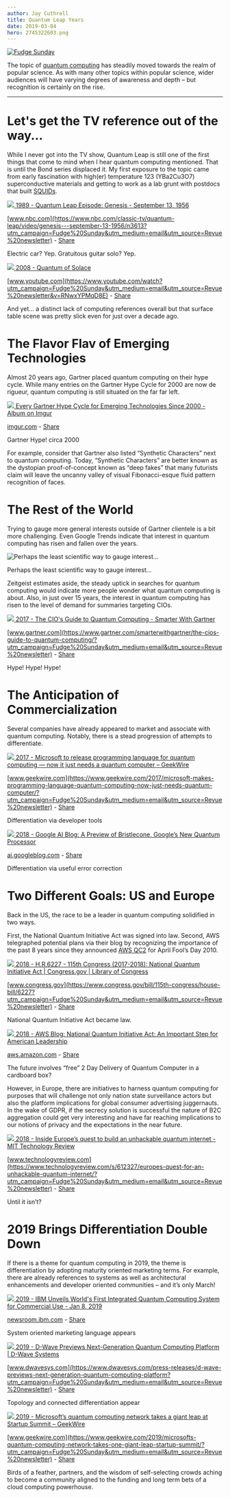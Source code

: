```yaml
--- 
author: Jay Cuthrell 
title: Quantum Leap Years 
date: 2019-03-04 
hero: 2745322603.png 
---
```


[![Fudge Sunday](https://s3.amazonaws.com/revue/profile_covers/images/000/000/668/cover/fudgesunday.png?1555458156) ](https://www.getrevue.co/profile/jaycuthrell?utm_campaign=Issue&utm_content=profileimage&utm_medium=email&utm_source=Fudge+Sunday)  
  
The topic of [quantum computing](https://en.wikipedia.org/wiki/Quantum_computing?utm_campaign=Fudge%20Sunday&utm_medium=email&utm_source=Revue%20newsletter) has steadily moved towards the realm of popular science. As with many other topics within popular science, wider audiences will have varying degrees of awareness and depth – but recognition is certainly on the rise.  
  
* * *  
  
# Let's get the TV reference out of the way...  
  
While I never got into the TV show, Quantum Leap is still one of the first things that come to mind when I hear quantum computing mentioned. That is until the Bond series displaced it. My first exposure to the topic came from early fascination with high(er) temperature 123 (YBa2Cu3O7) superconductive materials and getting to work as a lab grunt with postdocs that built [SQUIDs](http://digests.fudgesunday.com/issues/virtual-reality-80s-and-90s-nostalgia-41351?utm_campaign=Fudge%20Sunday&utm_medium=email&utm_source=Revue%20newsletter).  
  
[![](https://s3.amazonaws.com/revue/items/images/004/310/592/thumb/140314_2757998_Genesis___September_13__1956_anvver_1.jpg?1551672149) ](https://www.nbc.com/classic-tv/quantum-leap/video/genesis---september-13-1956/n3613?utm_campaign=Fudge%20Sunday&utm_medium=email&utm_source=Revue%20newsletter)[1989 - Quantum Leap Episode: Genesis - September 13, 1956](https://www.nbc.com/classic-tv/quantum-leap/video/genesis---september-13-1956/n3613?utm_campaign=Fudge%20Sunday&utm_medium=email&utm_source=Revue%20newsletter)

[www.nbc.com](https://www.nbc.com/classic-tv/quantum-leap/video/genesis---september-13-1956/n3613?utm_campaign=Fudge%20Sunday&utm_medium=email&utm_source=Revue%20newsletter) - [Share](http://rev.vu/P9X3r8?utm_campaign=Issue&utm_content=share&utm_medium=email&utm_source=Fudge+Sunday)

Electric car? Yep. Gratuitous guitar solo? Yep.  
  
[![](https://s3.amazonaws.com/revue/items/images/004/310/597/thumb/maxresdefault.jpg?1551672481) ](https://www.youtube.com/watch?utm_campaign=Fudge%20Sunday&utm_medium=email&utm_source=Revue%20newsletter&v=RNwxYPMqD8E)[2008 - Quantum of Solace](https://www.youtube.com/watch?utm_campaign=Fudge%20Sunday&utm_medium=email&utm_source=Revue%20newsletter&v=RNwxYPMqD8E)

[www.youtube.com](https://www.youtube.com/watch?utm_campaign=Fudge%20Sunday&utm_medium=email&utm_source=Revue%20newsletter&v=RNwxYPMqD8E) - [Share](http://rev.vu/Jy9aM1?utm_campaign=Issue&utm_content=share&utm_medium=email&utm_source=Fudge+Sunday)

And yet… a distinct lack of computing references overall but that surface
table scene was pretty slick even for just over a decade ago.  
  
# The Flavor Flav of Emerging Technologies  
  
Almost 20 years ago, Gartner placed quantum computing on their hype cycle.
While many entries on the Gartner Hype Cycle for 2000 are now de rigueur,
quantum computing is still situated on the far far left.  
  
[![](https://s3.amazonaws.com/revue/items/images/004/310/536/thumb/T4R2svz.jpg?1551670826) ](https://imgur.com/gallery/noBKI?utm_campaign=Fudge%20Sunday&utm_medium=email&utm_source=Revue%20newsletter)[Every Gartner Hype Cycle for Emerging Technologies Since 2000 - Album on Imgur](https://imgur.com/gallery/noBKI?utm_campaign=Fudge%20Sunday&utm_medium=email&utm_source=Revue%20newsletter)

[imgur.com](https://imgur.com/gallery/noBKI?utm_campaign=Fudge%20Sunday&utm_medium=email&utm_source=Revue%20newsletter) - [Share](http://rev.vu/jWdlqB?utm_campaign=Issue&utm_content=share&utm_medium=email&utm_source=Fudge+Sunday)

Gartner Hype! circa 2000  
  
For example, consider that Gartner also listed “Synthetic Characters” next to
quantum computing. Today, “Synthetic Characters” are better known as the
dystopian proof-of-concept known as “deep fakes” that many futurists claim
will leave the uncanny valley of visual Fibonacci-esque fluid pattern
recognition of faces.  
  
# The Rest of the World  
  
Trying to gauge more general interests outside of Gartner clientele is a bit
more challenging. Even Google Trends indicate that interest in quantum
computing has risen and fallen over the years.  
  
![Perhaps the least scientific way to gauge interest...](https://s3.amazonaws.com/revue/items/images/004/310/522/mail/Screenshot_from_2019-03-03_21-23-52.png?1551669965)

Perhaps the least scientific way to gauge interest...  
  
Zeitgeist estimates aside, the steady uptick in searches for quantum computing
would indicate more people wonder what quantum computing is about. Also, in
just over 15 years, the interest in quantum computing has risen to the level
of demand for summaries targeting CIOs.  
  
[![](https://s3.amazonaws.com/revue/items/images/004/310/524/thumb/PR_338248_CIOsGuideToQuantumComputing_EmergingTechHypeCycle.jpg?1551670080) ](https://www.gartner.com/smarterwithgartner/the-cios-guide-to-quantum-computing/?utm_campaign=Fudge%20Sunday&utm_medium=email&utm_source=Revue%20newsletter)[2017 - The CIO's Guide to Quantum Computing - Smarter With Gartner](https://www.gartner.com/smarterwithgartner/the-cios-guide-to-quantum-computing/?utm_campaign=Fudge%20Sunday&utm_medium=email&utm_source=Revue%20newsletter)

[www.gartner.com](https://www.gartner.com/smarterwithgartner/the-cios-guide-to-quantum-computing/?utm_campaign=Fudge%20Sunday&utm_medium=email&utm_source=Revue%20newsletter) - [Share](http://rev.vu/dM7aqG?utm_campaign=Issue&utm_content=share&utm_medium=email&utm_source=Fudge+Sunday)

Hype! Hype! Hype!  
  
  
# The Anticipation of Commercialization  
  
Several companies have already appeared to market and associate with quantum
computing. Notably, there is a stead progression of attempts to differentiate.  
  
[![](https://s3.amazonaws.com/revue/items/images/004/305/402/thumb/screenshot_317.png?1551503882) ](https://www.geekwire.com/2017/microsoft-makes-programming-language-quantum-computing-now-just-needs-quantum-computer/?utm_campaign=Fudge%20Sunday&utm_medium=email&utm_source=Revue%20newsletter)[2017 - Microsoft to release programming language for quantum computing — now it just needs a quantum computer – GeekWire](https://www.geekwire.com/2017/microsoft-makes-programming-language-quantum-computing-now-just-needs-quantum-computer/?utm_campaign=Fudge%20Sunday&utm_medium=email&utm_source=Revue%20newsletter)

[www.geekwire.com](https://www.geekwire.com/2017/microsoft-makes-programming-language-quantum-computing-now-just-needs-quantum-computer/?utm_campaign=Fudge%20Sunday&utm_medium=email&utm_source=Revue%20newsletter) - [Share](http://rev.vu/69kYN4?utm_campaign=Issue&utm_content=share&utm_medium=email&utm_source=Fudge+Sunday)

Differentiation via developer tools  
  
[![](https://s3.amazonaws.com/revue/items/images/004/310/564/thumb/image2.png?1551671363) ](https://ai.googleblog.com/2018/03/a-preview-of-bristlecone-googles-new.html?utm_campaign=Fudge%20Sunday&utm_medium=email&utm_source=Revue%20newsletter)[2018 - Google AI Blog: A Preview of Bristlecone, Google’s New Quantum Processor](https://ai.googleblog.com/2018/03/a-preview-of-bristlecone-googles-new.html?utm_campaign=Fudge%20Sunday&utm_medium=email&utm_source=Revue%20newsletter)

[ai.googleblog.com](https://ai.googleblog.com/2018/03/a-preview-of-bristlecone-googles-new.html?utm_campaign=Fudge%20Sunday&utm_medium=email&utm_source=Revue%20newsletter) - [Share](http://rev.vu/ae9n15?utm_campaign=Issue&utm_content=share&utm_medium=email&utm_source=Fudge+Sunday)

Differentiation via useful error correction  
  
# Two Different Goals: US and Europe  
  
Back in the US, the race to be a leader in quantum computing solidified in two
ways.

First, the National Quantum Initiative Act was signed into law. Second, AWS telegraphed potential plans via their blog by recognizing the importance of the past 8 years since they announced [AWS QC2](https://aws.amazon.com/blogs/aws/introducing-qc2-the-quantum-compute-cloud/?utm_campaign=Fudge%20Sunday&utm_medium=email&utm_source=Revue%20newsletter) for April Fool’s Day 2010.  
  
[![](https://s3.amazonaws.com/revue/items/images/004/305/406/thumb/FB_opengraph1200by630.jpg?1551504213) ](https://www.congress.gov/bill/115th-congress/house-bill/6227?utm_campaign=Fudge%20Sunday&utm_medium=email&utm_source=Revue%20newsletter)[2018 - H.R.6227 - 115th Congress (2017-2018): National Quantum Initiative Act | Congress.gov | Library of Congress](https://www.congress.gov/bill/115th-congress/house-bill/6227?utm_campaign=Fudge%20Sunday&utm_medium=email&utm_source=Revue%20newsletter)

[www.congress.gov](https://www.congress.gov/bill/115th-congress/house-bill/6227?utm_campaign=Fudge%20Sunday&utm_medium=email&utm_source=Revue%20newsletter) - [Share](http://rev.vu/M25jK5?utm_campaign=Issue&utm_content=share&utm_medium=email&utm_source=Fudge+Sunday)

National Quantum Initiative Act became law.  
  
[![](https://s3.amazonaws.com/revue/items/images/004/310/717/thumb/6288c174-a286-4b65-9b3b-6199bfdaa1e0.png?1551675281) ](https://aws.amazon.com/blogs/publicsector/national-quantum-initiative-act-an-important-step-for-american-leadership/?utm_campaign=Fudge%20Sunday&utm_medium=email&utm_source=Revue%20newsletter)[2018 - AWS Blog: National Quantum Initiative Act: An Important Step for American Leadership](https://aws.amazon.com/blogs/publicsector/national-quantum-initiative-act-an-important-step-for-american-leadership/?utm_campaign=Fudge%20Sunday&utm_medium=email&utm_source=Revue%20newsletter)

[aws.amazon.com](https://aws.amazon.com/blogs/publicsector/national-quantum-initiative-act-an-important-step-for-american-leadership/?utm_campaign=Fudge%20Sunday&utm_medium=email&utm_source=Revue%20newsletter) - [Share](http://rev.vu/najllZ?utm_campaign=Issue&utm_content=share&utm_medium=email&utm_source=Fudge+Sunday)

The future involves “free” 2 Day Delivery of Quantum Computer in a cardboard
box?  
  
However, in Europe, there are initiatives to harness quantum computing for
purposes that will challenge not only nation state surveillance actors but
also the platform implications for global consumer advertising juggernauts. In
the wake of GDPR, if the secrecy solution is successful the nature of B2C
aggregation could get very interesting and have far reaching implications to
our notions of privacy and the expectations in the near future.  
  
[![](https://s3.amazonaws.com/revue/items/images/004/310/547/thumb/unknown-5_3.jpg?1551670984) ](https://www.technologyreview.com/s/612327/europes-quest-for-an-unhackable-quantum-internet/?utm_campaign=Fudge%20Sunday&utm_medium=email&utm_source=Revue%20newsletter)[2018 - Inside Europe’s quest to build an unhackable quantum internet - MIT Technology Review](https://www.technologyreview.com/s/612327/europes-quest-for-an-unhackable-quantum-internet/?utm_campaign=Fudge%20Sunday&utm_medium=email&utm_source=Revue%20newsletter)

[www.technologyreview.com](https://www.technologyreview.com/s/612327/europes-quest-for-an-unhackable-quantum-internet/?utm_campaign=Fudge%20Sunday&utm_medium=email&utm_source=Revue%20newsletter) - [Share](http://rev.vu/4KZdAy?utm_campaign=Issue&utm_content=share&utm_medium=email&utm_source=Fudge+Sunday)

Until it isn’t?  
  
# 2019 Brings Differentiation Double Down  
  
If there is a theme for quantum computing in 2019, the theme is
differentiation by adopting maturity oriented marketing terms. For example,
there are already references to systems as well as architectural enhancements
and developer oriented communities – and it’s only March!  
  
[![](https://s3.amazonaws.com/revue/items/images/004/305/405/thumb/IBMQSystemOne.jpg?1551504097) ](https://newsroom.ibm.com/2019-01-08-IBM-Unveils-Worlds-First-Integrated-Quantum-Computing-System-for-Commercial-Use?utm_campaign=Fudge%20Sunday&utm_medium=email&utm_source=Revue%20newsletter)[2019 - IBM Unveils World's First Integrated Quantum Computing System for Commercial Use - Jan 8, 2019](https://newsroom.ibm.com/2019-01-08-IBM-Unveils-Worlds-First-Integrated-Quantum-Computing-System-for-Commercial-Use?utm_campaign=Fudge%20Sunday&utm_medium=email&utm_source=Revue%20newsletter)

[newsroom.ibm.com](https://newsroom.ibm.com/2019-01-08-IBM-Unveils-Worlds-First-Integrated-Quantum-Computing-System-for-Commercial-Use?utm_campaign=Fudge%20Sunday&utm_medium=email&utm_source=Revue%20newsletter) - [Share](http://rev.vu/GlGyem?utm_campaign=Issue&utm_content=share&utm_medium=email&utm_source=Fudge+Sunday)

System oriented marketing language appears  
  
[![](https://s3.amazonaws.com/revue/items/images/004/305/404/thumb/pegasus.png?1551503977) ](https://www.dwavesys.com/press-releases/d-wave-previews-next-generation-quantum-computing-platform?utm_campaign=Fudge%20Sunday&utm_medium=email&utm_source=Revue%20newsletter)[2019 - D-Wave Previews Next-Generation Quantum Computing Platform | D-Wave Systems](https://www.dwavesys.com/press-releases/d-wave-previews-next-generation-quantum-computing-platform?utm_campaign=Fudge%20Sunday&utm_medium=email&utm_source=Revue%20newsletter)

[www.dwavesys.com](https://www.dwavesys.com/press-releases/d-wave-previews-next-generation-quantum-computing-platform?utm_campaign=Fudge%20Sunday&utm_medium=email&utm_source=Revue%20newsletter) - [Share](http://rev.vu/P9XZnW?utm_campaign=Issue&utm_content=share&utm_medium=email&utm_source=Fudge+Sunday)

Topology and connected differentiation appear  
  
[![](https://s3.amazonaws.com/revue/items/images/004/310/546/thumb/190228-quantum.jpg?1551670903) ](https://www.geekwire.com/2019/microsofts-quantum-computing-network-takes-one-giant-leap-startup-summit/?utm_campaign=Fudge%20Sunday&utm_medium=email&utm_source=Revue%20newsletter)[2019 - Microsoft’s quantum computing network takes a giant leap at Startup Summit – GeekWire](https://www.geekwire.com/2019/microsofts-quantum-computing-network-takes-one-giant-leap-startup-summit/?utm_campaign=Fudge%20Sunday&utm_medium=email&utm_source=Revue%20newsletter)

[www.geekwire.com](https://www.geekwire.com/2019/microsofts-quantum-computing-network-takes-one-giant-leap-startup-summit/?utm_campaign=Fudge%20Sunday&utm_medium=email&utm_source=Revue%20newsletter) - [Share](http://rev.vu/69k3X2?utm_campaign=Issue&utm_content=share&utm_medium=email&utm_source=Fudge+Sunday)

Birds of a feather, partners, and the wisdom of self-selecting crowds aching
to become a community aligned to the funding and long term bets of a cloud
computing powerhouse.  
